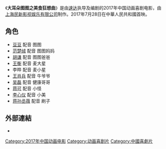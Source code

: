 {{Infobox film
|director = 速达
|producer = 彭戈
|studio = 上海民新影视娱乐有限公司
|country = {{CHN}}
|runtime = 91分钟
|released = 2017年7月28日
|language = [[官话|官话]]
}}
《'''大耳朵图图之美食狂想曲'''》是由[[速达|速达]]执导及编剧的2017年中国动画喜剧电影，由[[上海民新影视娱乐有限公司|上海民新影视娱乐有限公司]]制作。2017年7月28日在中華人民共和國首映。

== 角色 ==
*[[豆豆|豆豆]] 配音 图图
*[[范楚绒|范楚绒]] 配音 图图妈妈
*[[胡谦|胡谦]] 配音 图图爸爸
*[[王衡|王衡]] 配音 麦大星
*李晔 配音 麦小星
*[[王肖兵|王肖兵]] 配音 牛爷爷
*[[吴磊|吴磊]] 配音 健康哥哥
*[[蒋可|蒋可]] 配音 小怪
*[[李心仪|李心仪]] 配音 小美
*[[蒋孙丞薇|蒋孙丞薇]] 配音 刷子

== 外部連結 ==
* {{Douban|22232939}}
{{movie-stub}}

[[Category:2017年中国动画电影|Category:2017年中国动画电影]]
[[Category:动画喜剧片|Category:动画喜剧片]]
[[Category:中國喜劇片|Category:中國喜劇片]]